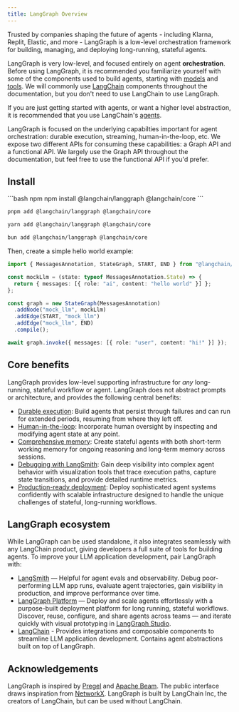 ```yaml
---
title: LangGraph Overview
---
```



<AlphaCallout />

Trusted by companies shaping the future of agents - including Klarna, Replit, Elastic, and more - LangGraph is a low-level orchestration framework for building, managing, and deploying long-running, stateful agents.

LangGraph is very low-level, and focused entirely on agent **orchestration**. Before using LangGraph, it is recommended you familiarize yourself with some of the components used to build agents, starting with [models](/oss/javascript/langchain/models) and [tools](/oss/javascript/langchain/tools). We will commonly use [LangChain](/oss/javascript/langchain/overview) components throughout the documentation, but you don't need to use LangChain to use LangGraph.

If you are just getting started with agents, or want a higher level abstraction, it is recommended that you use LangChain's [agents](/oss/javascript/langchain/agents).

LangGraph is focused on the underlying capabilties important for agent orchestration: durable execution, streaming, human-in-the-loop, etc. We expose two different APIs for consuming these capabilities: a Graph API and a functional API. We largely use the Graph API throughout the documentation, but feel free to use the functional API if you'd prefer.

## <Icon icon="download" size={20} /> Install



<CodeGroup>
```bash npm
npm install @langchain/langgraph @langchain/core
```

```bash pnpm
pnpm add @langchain/langgraph @langchain/core
```

```bash yarn
yarn add @langchain/langgraph @langchain/core
```

```bash bun
bun add @langchain/langgraph @langchain/core
```
</CodeGroup>


Then, create a simple hello world example:



```typescript
import { MessagesAnnotation, StateGraph, START, END } from "@langchain/langgraph";

const mockLlm = (state: typeof MessagesAnnotation.State) => {
  return { messages: [{ role: "ai", content: "hello world" }] };
};

const graph = new StateGraph(MessagesAnnotation)
  .addNode("mock_llm", mockLlm)
  .addEdge(START, "mock_llm")
  .addEdge("mock_llm", END)
  .compile();

await graph.invoke({ messages: [{ role: "user", content: "hi!" }] });
```


## Core benefits

LangGraph provides low-level supporting infrastructure for *any* long-running, stateful workflow or agent. LangGraph does not abstract prompts or architecture, and provides the following central benefits:

* [Durable execution](/oss/javascript/langgraph/durable-execution): Build agents that persist through failures and can run for extended periods, resuming from where they left off.
* [Human-in-the-loop](/oss/javascript/langgraph/add-human-in-the-loop): Incorporate human oversight by inspecting and modifying agent state at any point.
* [Comprehensive memory](/oss/javascript/concepts/memory): Create stateful agents with both short-term working memory for ongoing reasoning and long-term memory across sessions.
* [Debugging with LangSmith](/langsmith/home): Gain deep visibility into complex agent behavior with visualization tools that trace execution paths, capture state transitions, and provide detailed runtime metrics.
* [Production-ready deployment](/langgraph-platform/deployment-options): Deploy sophisticated agent systems confidently with scalable infrastructure designed to handle the unique challenges of stateful, long-running workflows.

## LangGraph ecosystem

While LangGraph can be used standalone, it also integrates seamlessly with any LangChain product, giving developers a full suite of tools for building agents. To improve your LLM application development, pair LangGraph with:

* [LangSmith](http://www.langchain.com/langsmith) — Helpful for agent evals and observability. Debug poor-performing LLM app runs, evaluate agent trajectories, gain visibility in production, and improve performance over time.
* [LangGraph Platform](/langgraph-platform) — Deploy and scale agents effortlessly with a purpose-built deployment platform for long running, stateful workflows. Discover, reuse, configure, and share agents across teams — and iterate quickly with visual prototyping in [LangGraph Studio](/langgraph-platform/langgraph-studio).
* [LangChain](/oss/javascript/langchain/overview) - Provides integrations and composable components to streamline LLM application development. Contains agent abstractions built on top of LangGraph.

## Acknowledgements

LangGraph is inspired by [Pregel](https://research.google/pubs/pub37252/) and [Apache Beam](https://beam.apache.org/). The public interface draws inspiration from [NetworkX](https://networkx.org/documentation/latest/). LangGraph is built by LangChain Inc, the creators of LangChain, but can be used without LangChain.
